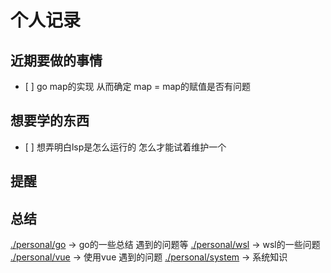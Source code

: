= 个人记录 =

== 近期要做的事情 ==
* [ ] go map的实现 从而确定 map = map的赋值是否有问题

== 想要学的东西 ==
* [ ] 想弄明白lsp是怎么运行的 怎么才能试着维护一个

== 提醒 ==

== 总结 ==
[[./personal/go]] -> go的一些总结 遇到的问题等
[[./personal/wsl]] -> wsl的一些问题
[[./personal/vue]] -> 使用vue 遇到的问题
[[./personal/system]] -> 系统知识

